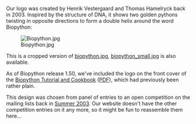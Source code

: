 Our logo was created by Henrik Vestergaard and Thomas Hamelryck back in 2003. Inspired by the structure of DNA, it shows two golden pythons twisting in opposite directions to form a double helix around the word Biopython:

[[Image:Biopython.jpg]]

This is a cropped version of [http://www.biopython.org/DIST/docs/images/biopython.jpg biopython.jpg], [http://www.biopython.org/DIST/docs/images/biopython_small.jpg biopython_small.jpg] is also available.

As of Biopython release 1.50, we've included the logo on the front cover of the [http://biopython.org/DIST/docs/tutorial/Tutorial.html Biopython Tutorial and Cookbook] ([http://biopython.org/DIST/docs/tutorial/Tutorial.pdf PDF]), which had previously been rather plain.

This design was chosen from panel of entries to an open competition on the mailing lists back in [http://lists.open-bio.org/pipermail/biopython/2003-June/001389.html Summer 2003].
Our website doesn't have the other competition entries on it any more, so it might be fun to reassemble them here...